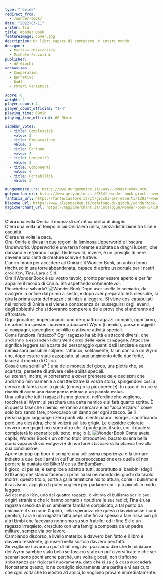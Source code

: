 ```yaml
---
type: "review"
redirect_from:
  - /wonder-book/
date: "2022-03-11"
writer: Tia
title: Wonder Book
featureImage: cover.jpg
description: Un libro capace di contenere un intero mondo
designer:
  - Martino Chiacchiera
  - Michele Piccolini
publisher:
  - dV Giochi
mechanisms:
  - Cooperativo
  - Narrativo
  - Dadi
  - Poteri variabili

score: 8
weight: 2
player_count: 4
player_count_official: "1-4"
playing_time: 60min
playing_time_official: 60-90min

sidebar_votes:
  - title: Complessità
    value: 2
  - title: Preparazione
    value: 2
  - title: Fortuna
    value: 4
  - title: Longevità
    value: 2
  - title: Componenti
    value: 4
  - title: Portabilità
    value: 3

dungeondice_url: https://www.dungeondice.it/24997-wonder-book.html
getyourfun_url: https://www.getyourfun.it/03841-wonder-book-giochi-avventura.html
fantasia_url: https://fantasiastore.it/it/giochi-per-esperti/12937-wonder-book.html
blasone_url: https://www.blasoneshop.it/catalogo-dv-giochi/wonderbook-102-1118
magicmerchant_url: https://magicmerchant.it/catalogue/wonder-book-54730/
---
```


<Setting>
  C'era una volta Oniria, il mondo di un'antica civiltà di draghi.
  <br />
  C'era una volta un tempo in cui Oniria era unita, senza distinzione tra luce e oscurità.
  <br />
  C'era una volta la pace.
  <br />
  Ora, Oniria è divisa in due regioni: la luminosa Upperworld e l'oscura Underworld. Upperworld è una terra fiorente e
  abitata da draghi lucenti, che danzano e respirano magia. Underworld, invece, è un groviglio di nere caverne
  brulicanti di creature schive e furtive.
  <br />
  L'unico modo per accedere ad Oniria è il Wonder Book, un antico tomo rinchiuso in una torre abbandonata, capace di
  aprire un portale per i nostri eroi: Ken, Tina, Lara e Sid.
  <br />
  Ora il Wonder Book è sul vostro tavolo, pronto per essere aperto e per far apparire il mondo di Oniria. Sta aspettando
  solamente voi.
  <br />
  Riuscirete a salvarla?
</Setting>

<img src="./game1.jpg" alt="Wonder Book" />

<Rules>
  Dopo aver scelto lo scenario, da svolgere in ordine dal primo al sesto, e dopo aver preparato le 5 clessidre, si gira
  la prima carta del mazzo e si inizia a leggere. Si viene così catapultati nel mondo di Oniria e si viene a conoscenza
  del susseguirsi degli eventi, degli obbiettivi che si dovranno compiere e delle prove che si andranno ad affrontare.
  <br />
  Ogni giocatore, impersonando uno dei quattro ragazzi, compirà, ogni turno, tre azioni tra queste: muovere, attaccare i
  Wyrm (i nemici), passare oggetti ai compagni, raccogliere scintille o attivare attività speciali.
  <br />
  Come funziona l'attacco? Ogni ragazzo ha abilità e attacchi diversi, che andranno a espandersi durante il corso delle
  varie campagne. Attaccare significa leggere sulla carta del personaggio quanti dadi lanciare e quanti nemici sarà
  possibile colpire. L'attacco, solitamente, fa un danno a un Wyrm che, dopo essere stato azzoppato, al raggiungimento
  delle due ferite, lascerà il mondo di Oniria.
  <br />
  Cosa è una scintilla? È una delle monete del gioco, una pietra che, se scartata, permette di attivare delle abilità
  speciali.
  <br />
  Gli scenari, inoltre, vi porteranno a dover prendere delle decisioni che andranno minimamente a caratterizzare la
  vostra storia, spingendovi così a cercare di fare la scelta giusta (o meglio la più coerente). In caso di errore si
  rischia di avere una ricompensa minore o un piccolo malus.
  <br />
  Una volta che tutti i ragazzi hanno giocato, nell'ordine che vogliono, toccherà ai Wyrm: si pescherà una carta nemico
  e si farà quanto scritto. È in questa fase che i nemici verranno a cercarvi e ad "accarezzarvi" come solo loro sanno
  fare, provocando un danno per ogni attacco. Se il personaggio raggiunge i zero punti vita, niente paura: risorge...
  sacrificando però una clessidra, che si volterà sul lato grigio. Le clessidre colorate (ovvero non grigie) non sono
  altro che il punteggio, il voto, con il quale si completerà lo scenario: più sono, meglio è.
</Rules>

<img src="./game2.jpg" alt="Wonder Book" />

<Feedback>
  Come avete capito, Wonder Book è un ottimo titolo introduttivo, basato su una bella storia capace di coinvolgervi e di
  non farvi staccare dalla plancia fino alla sua conclusione.
  <br />
  Aprire un pop-up book è sempre una bellissima esperienza e fa tornare indietro a quei begli anni in cui l'unica
  preoccupazione era quella di non perdere la puntata dei BikerMice su BimBumBam.
  <br />
  Il gioco, di per sè, è semplice e adatto a tutti, soprattutto ai bambini (dagli 8/10 anni) che stanno facendo i primi
  passi nel mondo dei giochi da tavolo.
  <br />
  Inoltre, questo titolo, porta a galla tematiche molto attuali, come il bullismo e il razzismo, appiglio da poter
  cogliere per parlarne con i più piccoli in modo leggero.
  <br />
  Ad esempio Ken, uno dei quattro ragazzi, è vittima di bullismo per le sue origini straniere che lo hanno portato a
  ripudiare le sue radici; Tina è una ragazza cresciuta in un ambiente familiare complicato, a tal punto da chiamare il
  suo cane Cupido, nella speranza che questo riavvicinasse i suoi genitori; Lara è una ragazza tutta pepe che finiva
  spesso a fare rissa con gli altri bimbi che facevano nonnismo su suo fratello; ed infine Sid è un ragazzo irrequieto,
  cresciuto con una famiglia composta da un padre militare, sempre via per lavoro.
  <br />
  Cambiando discorso, a livello materico è davvero ben fatto e il libro è davvero resistente, gli inserti nella scatola
  davvero ben fatti.
  <br />
  Se vogliamo trovare un po' di lati negativi, possiamo dire che le miniature dei Wyrm sarebbe stato bello se fossero
  state un po' diversificate e che sei scenari sono pochi anche perché, una volta giocati, non ti sfidano abbastanza per
  rigiocarli nuovamente, dato che si sa già cosa succederà.
  <br />
  Nonostante questo, io ne consiglio sicuramente una partita e vi assicuro che ogni volta che lo mostro ad amici, lo
  vogliono provare immediatamente.
</Feedback>

<Instagram id="Ca9Y4lQDBNs" />
